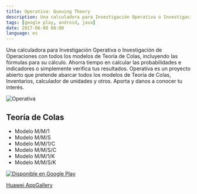 ```yaml
---
title: Operativa: Queuing Theory
description: Una calculadora para Investigación Operativa o Investigación de Operaciones con todos los modelos de Teoría de Colas.
tags: [google play, android, java]
date: 2017-06-08 08:00
language: es
---
```


Una calculadora para Investigación Operativa o Investigación de Operaciones con todos los modelos de Teoría de Colas, incluyendo las fórmulas para su cálculo. Ahorra tiempo en calcular las probabilidades e indicadores o simplemente verifica tus resultados. Operativa es un proyecto abierto que pretende abarcar todos los modelos de Teoría de Colas, Inventarios, calculador de unidades y otros. Aporta y danos a conocer tu interés.

![Operativa](https://user-images.githubusercontent.com/1444991/27203039-fe2ccd80-51f1-11e7-9ea2-421cbe74f92e.png)

## Teoría de Colas

* Modelo M/M/1
* Modelo M/M/S
* Modelo M/M/1/C
* Modelo M/M/S/C
* Modelo M/M/1/K
* Modelo M/M/S/K

<a href='https://play.google.com/store/apps/details?id=com.danyalvarez.operationsresearch&pcampaignid=MKT-Other-global-all-co-prtnr-py-PartBadge-Mar2515-1' target="_blank"><img alt='Disponible en Google Play' src='https://play.google.com/intl/en_us/badges/images/generic/es-419_badge_web_generic.png'/></a>

[Huawei AppGallery](https://appgallery1.huawei.com/#/app/C102229289)

<GitHub repo="OperationsResearch-Android"/>
